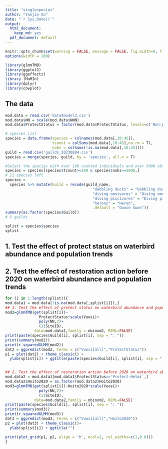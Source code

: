 ```yaml
---
title: "singlespecies"
author: "Yanjie Xu"
date: "`r Sys.Date()`"
output:
  html_document:
    keep_md: yes
  pdf_document: default
---
```


```r
knitr::opts_chunk$set(warning = FALSE, message = FALSE, fig.width=8, fig.height=2.667) 
options(width = 100)
```

```r
library(glmmTMB)
library(ggplot2)
library(ggeffects)
library (MuMIn)
library(dplyr)
library(cowplot)

```


## The data
```r
mod.data = read.csv('data4model3.csv')
mod.data$NN = scale(mod.data$NNN)
mod.data$ProtectStatus = factor(mod.data$ProtectStatus, levels=c('Non-protect', 'Protect-Non-Helmi', 'Protect-Helmi'))

# species list
species = data.frame(species = colnames(mod.data[,10:45]),
                     tcount = colSums(mod.data[,10:45],na.rm = T), 
                     nobs = colSums(!is.na(mod.data[,10:45])))
guild = read.csv('guilds_20230804.csv')
species = merge(species, guild, by = 'species', all.x = T)

#Select the species with over 100 counted individuals and over 5000 observations
species = species[species$tcount>=100 & species$nobs>=5000,]
# 21 species left
species =
  species %>% mutate(Guild = recode(guild_name, 
                                       "dabbling ducks" = "Dabbling duck",
                                       "diving omnivores" = "Diving omnivore",
                                       "diving piscivores" = "Diving piscivore",
                                       "herons" = "Heron",
                                       .default = "Goose Swan")) 
summary(as.factor(species$Guild))
# 5 guilds

splist = species$species
splist
```


## 1. Test the effect of protect status on waterbird abundance and population trends
## 2. Test the effect of restoration action before 2020 on waterbird abundance and population trends
```r
for (i in 1:length(splist)){
mod.data1 = mod.data[!is.na(mod.data[,splist[i]]),]
## 1. Test the effect of protect status on waterbird abundance and population trends
mod2=glmmTMB(get(splist[i])~
               ProtectStatus*scale(Vuosi)+
               poly(NN,2)+
               (1|SiteID), 
             data=mod.data1,family = nbinom2, REML=FALSE)
print(paste(species$Guild[i], splist[i], sep = ": "))
print(summary(mod2))
print(r.squaredGLMM(mod2))
dat2 = ggpredict(mod2, terms = c("Vuosi[all]","ProtectStatus"))
p1 = plot(dat2) + theme_classic() + 
  ylab(splist[i]) + ggtitle(paste(species$Guild[i], splist[i], sep = ": "))


## 2. Test the effect of restoration action before 2020 on waterbird abundance and population trends
mod.data2 = mod.data1[mod.data1$ProtectStatus=='Protect-Helmi',]
mod.data2$Hoito2020 = as.factor(mod.data2$Hoito2020)
mod3=glmmTMB(get(splist[i])~Hoito2020*scale(Vuosi)+
               poly(NN,2)+
               (1|SiteID), 
             data=mod.data2,family = nbinom2, REML=FALSE)
print(paste(species$Guild[i], splist[i], sep = ": "))
print(summary(mod3))
print(r.squaredGLMM(mod3))
dat3 = ggpredict(mod3, terms = c("Vuosi[all]","Hoito2020"))
p2 = plot(dat3) + theme_classic()+ 
  ylab(splist[i]) + ggtitle("")

print(plot_grid(p1, p2, align = 'h', ncol=2, rel_widths=c(1,0.8)))
}
```